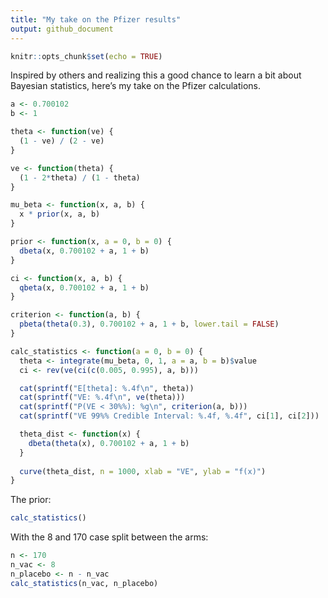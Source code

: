 ```yaml
---
title: "My take on the Pfizer results"
output: github_document
---
```


```r
knitr::opts_chunk$set(echo = TRUE)
```

Inspired by others and realizing this a good chance to learn a bit about Bayesian statistics, here's my take on the Pfizer calculations.

```r
a <- 0.700102
b <- 1

theta <- function(ve) {
  (1 - ve) / (2 - ve)
}

ve <- function(theta) {
  (1 - 2*theta) / (1 - theta)
}

mu_beta <- function(x, a, b) {
  x * prior(x, a, b)
}

prior <- function(x, a = 0, b = 0) {
  dbeta(x, 0.700102 + a, 1 + b)
}

ci <- function(x, a, b) {
  qbeta(x, 0.700102 + a, 1 + b)
}

criterion <- function(a, b) {
  pbeta(theta(0.3), 0.700102 + a, 1 + b, lower.tail = FALSE)
}

calc_statistics <- function(a = 0, b = 0) {
  theta <- integrate(mu_beta, 0, 1, a = a, b = b)$value
  ci <- rev(ve(ci(c(0.005, 0.995), a, b)))

  cat(sprintf("E[theta]: %.4f\n", theta))
  cat(sprintf("VE: %.4f\n", ve(theta)))
  cat(sprintf("P(VE < 30%%): %g\n", criterion(a, b)))
  cat(sprintf("VE 99%% Credible Interval: %.4f, %.4f", ci[1], ci[2]))

  theta_dist <- function(x) {
    dbeta(theta(x), 0.700102 + a, 1 + b)
  }
  
  curve(theta_dist, n = 1000, xlab = "VE", ylab = "f(x)")
}
```

The prior:

```r
calc_statistics()
```

With the 8 and 170 case split between the arms:

```r
n <- 170
n_vac <- 8
n_placebo <- n - n_vac
calc_statistics(n_vac, n_placebo)
```

